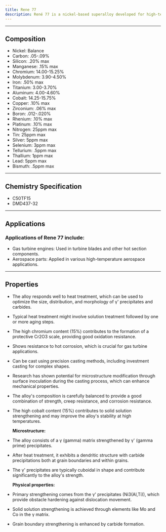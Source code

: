 ---
title: Rene 77
description: René 77 is a nickel-based superalloy developed for high-temperature applications, particularly in gas turbine engines. It belongs to the family of precipitation-hardened superalloys, designed to maintain strength and resist corrosion at elevated temperatures. René 77's properties make it suitable for components in the hot sections of gas turbines, where materials must withstand high temperatures, stresses, and potentially corrosive environments. Its performance can be further tailored through precise control of the casting process and subsequent heat treatments to meet specific application requirements.
---

---


## Composition

<Card className='properties'>
  <ul>
    <li>Nickel: Balance</li>
    <li>Carbon: .05-.09%</li>
    <li>Silicon: .20% max</li>
    <li>Manganese: .15% max</li>
    <li>Chromium: 14.00-15.25%</li>
    <li>Molybdenum: 3.90-4.50%</li>
    <li>Iron: .50% max</li>
    <li>Titanium: 3.00-3.70%</li>
    <li>Aluminum: 4.00-4.60%</li>
    <li>Cobalt: 14.25-15.75%</li>
    <li>Copper: .10% max</li>
    <li>Zirconium: .06% max</li>
    <li>Boron: .012-.020%</li>
    <li>Rhenium: .10% max</li>
    <li>Platinum: .10% max</li>
    <li>Nitrogen: 25ppm max</li>
    <li>Tin: 25ppm max</li>
    <li>Silver: 5ppm max</li>
    <li>Selenium: 3ppm max</li>
    <li>Tellurium: .5ppm max</li>
    <li>Thallium: 1ppm max</li>
    <li>Lead: 5ppm max</li>
    <li>Bismuth: .5ppm max</li>
  </ul>
</Card>

---

## Chemistry Specification

- C50TF15
- DMD437-32

---

## Applications

### Applications of Rene 77 include:

- Gas turbine engines: Used in turbine blades and other hot section components.
- Aerospace parts: Applied in various high-temperature aerospace applications.

---

## Properties

- The alloy responds well to heat treatment, which can be used to optimize the size, distribution, and morphology of γ' precipitates and carbides.
- Typical heat treatment might involve solution treatment followed by one or more aging steps.
- The high chromium content (15%) contributes to the formation of a protective Cr2O3 scale, providing good oxidation resistance.
- Shows resistance to hot corrosion, which is crucial for gas turbine applications.
- Can be cast using precision casting methods, including investment casting for complex shapes.
- Research has shown potential for microstructure modification through surface inoculation during the casting process, which can enhance mechanical properties.
- The alloy's composition is carefully balanced to provide a good combination of strength, creep resistance, and corrosion resistance.
- The high cobalt content (15%) contributes to solid solution strengthening and may improve the alloy's stability at high temperatures.

  **Microstructure:**

- The alloy consists of a γ (gamma) matrix strengthened by γ' (gamma prime) precipitates.
- After heat treatment, it exhibits a dendritic structure with carbide precipitations both at grain boundaries and within grains.
- The γ' precipitates are typically cuboidal in shape and contribute significantly to the alloy's strength.

  **Physical properties:**

- Primary strengthening comes from the γ' precipitates (Ni3(Al,Ti)), which provide obstacle hardening against dislocation movement.
- Solid solution strengthening is achieved through elements like Mo and Co in the γ matrix.
- Grain boundary strengthening is enhanced by carbide formation.

